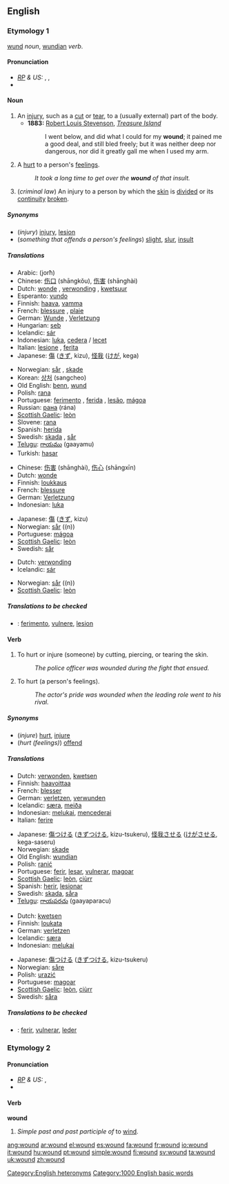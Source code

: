 ==English==

===Etymology 1===
{{OE.}} [[wund]] ''noun'', [[wundian]] ''verb''.

====Pronunciation====
* ''[[RP]] & US:'' {{AHD|wo͞ond}}, {{IPA|/wuːnd/}}, {{SAMPA|/wu:nd/}}
*{{audio|en-us-wound-injury.ogg|Audio (US)}}

====Noun====
{{wikipedia}}
{{en-noun}}

# An [[injury]], such as a [[cut]] or [[tear]], to a (usually external) part of the body.
#* '''1883:''' [[w:Robert Louis Stevenson|Robert Louis Stevenson]], ''[[w:Treasure Island|Treasure Island]]''
#*:I went below, and did what I could for my '''wound'''; it pained me a good deal, and still bled freely; but it was neither deep nor dangerous, nor did it greatly gall me when I used my arm.
# A [[hurt]] to a person's [[feeling]]s.
#: ''It took a long time to get over the '''wound''' of that insult.''
# (''criminal law'') An injury to a person by which the [[skin]] is [[divide]]d or its [[continuity]] [[broken]].

=====Synonyms=====
*(''injury'') [[injury]], [[lesion]]
*(''something that offends a person's feelings'') [[slight]], [[slur]], [[insult]]

=====Translations=====
{{trans-top|injury}}
*Arabic: {{ARchar|[[جرح]]}} (jorħ)
*Chinese: [[伤口]] (shāngkǒu), [[伤害]] (shānghài)
*Dutch: [[wonde]] {{f}}, [[verwonding]] {{f}}, [[kwetsuur]] {{f}}
*Esperanto: [[vundo]]
*Finnish: [[haava]], [[vamma]]
*French: [[blessure]] {{f}}, [[plaie]] {{f}}
*German: [[Wunde]] {{f}}, [[Verletzung]] {{f}}
*Hungarian: [[seb]]
*Icelandic: [[sár]] {{n}}
*Indonesian: [[luka]], [[cedera]] / [[lecet]]
*Italian: [[lesione]] {{f}}, [[ferita]] {{f}}
*Japanese: [[傷]] ([[きず]], kizu), [[怪我]] ([[けが]], kega)
{{trans-mid}}
*Norwegian: [[sår]] {{n}}, [[skade]] {{m}}
*Korean: [[상처]] (sangcheo)
*Old English: [[benn]], [[wund]]
*Polish: [[rana#Polish|rana]] {{f}}
*Portuguese: [[ferimento]] {{m}}, [[ferida]] {{f}}, [[lesão]], [[mágoa]] {{f}}
*Russian: [[рана]] (rána) {{f}}
*[[Scottish Gaelic]]: [[leòn]] {{m}}
*Slovene: [[rana]] {{f}}
*Spanish: [[herida]] {{f}}
*Swedish: [[skada]] {{c}}, [[sår]] {{n}}
*[[Telugu]]: [[గాయము]] (gaayamu)
*Turkish: [[hasar]]
{{trans-bottom}}

{{trans-top|something that offends a person’s feelings}}
*Chinese: [[伤害]] (shānghài), [[伤心]] (shāngxīn)
*Dutch: [[wonde]] {{f}}
*Finnish: [[loukkaus]]
*French: [[blessure]] {{f}}
*German: [[Verletzung]] {{f}}
*Indonesian: [[luka]]
{{trans-mid}}
*Japanese: [[傷]] ([[きず]], kizu)
*Norwegian: [[sår]] ((n))
*Portuguese: [[mágoa]] {{f}}
*[[Scottish Gaelic]]: [[leòn]] {{m}}
*Swedish: [[sår]] {{n}}
{{trans-bottom}}

{{trans-top|an injury to a person by which the skin is divided}}
*Dutch: [[verwonding]] {{f}}
*Icelandic: [[sár]] {{n}}
{{trans-mid}}
*Norwegian: [[sår]] ((n))
*[[Scottish Gaelic]]: [[leòn]] {{m}}
{{trans-bottom}}

=====Translations to be checked=====
<!--Remove this section once all of the translations below have been moved into the tables above.-->
{{checktrans}}

*{{ttbc|Interlingua}}: [[ferimento]], [[vulnere]], [[lesion#Interlingua|lesion]]

====Verb====
{{en-verb}}

# {{transitive}} To hurt or injure (someone) by cutting, piercing, or tearing the skin.
#:''The police officer was wounded during the fight that ensued.''
# {{transitive}} To hurt (a person's feelings).
#:''The actor's pride was wounded when the leading role went to his rival.''

=====Synonyms=====
*(''injure'') [[hurt]], [[injure]]
*(''hurt (feelings)'') [[offend]]

=====Translations=====
{{trans-top|hurt or injure}}
*Dutch: [[verwonden]], [[kwetsen]]
*Finnish: [[haavoittaa]]
*French: [[blesser]]
*German: [[verletzen]], [[verwunden]]
*Icelandic: [[særa]], [[meiða]]
*Indonesian: [[luka|melukai]], [[cedera|mencederai]]
*Italian: [[ferire]]
{{trans-mid}}
*Japanese: [[傷]]つける ([[きず]]つける, kizu-tsukeru), [[怪我]]させる ([[けが]]させる, kega-saseru)
*Norwegian: [[skade]]
*Old English: [[wundian]]
*Polish: [[ranić]]
*Portuguese: [[ferir]], [[lesar]], [[vulnerar]], [[magoar]]
*[[Scottish Gaelic]]: [[leòn]], [[ciùrr]]
*Spanish: [[herir]], [[lesionar]]
*Swedish: [[skada]], [[såra]]
*[[Telugu]]: [[గాయపరచు]] (gaayaparacu)
{{trans-bottom}}

{{trans-top|hurt (someone's feelings)}}
*Dutch: [[kwetsen]]
*Finnish: [[loukata]]
*German: [[verletzen]]
*Icelandic: [[særa]]
*Indonesian: [[luka|melukai]]
{{trans-mid}}
*Japanese: [[傷]]つける ([[きず]]つける, kizu-tsukeru)
*Norwegian: [[såre]]
*Polish: [[urazić]]
*Portuguese: [[magoar]]
*[[Scottish Gaelic]]: [[leòn]], [[ciùrr]]
*Swedish: [[såra]]
{{trans-bottom}}

=====Translations to be checked=====
<!--Remove this section once all of the translations below have been moved into the tables above.-->
{{checktrans}}

*{{ttbc|Interlingua}}: [[ferir]], [[vulnerar]], [[leder]]

===Etymology 2===

====Pronunciation====
* ''[[RP]] & US:'' {{IPA|/waʊnd/}}, {{SAMPA|/waUnd/}}
*{{audio|en-us-wound-turned.ogg|Audio (US)}}

====Verb====
'''wound'''

# ''Simple past and past participle of'' to [[wind]].

<!--do not add translations here-->

[[Category:English heteronyms]]
[[Category:1000 English basic words]]

[[ang:wound]]
[[ar:wound]]
[[el:wound]]
[[es:wound]]
[[fa:wound]]
[[fr:wound]]
[[io:wound]]
[[it:wound]]
[[hu:wound]]
[[pt:wound]]
[[simple:wound]]
[[fi:wound]]
[[sv:wound]]
[[ta:wound]]
[[uk:wound]]
[[zh:wound]]